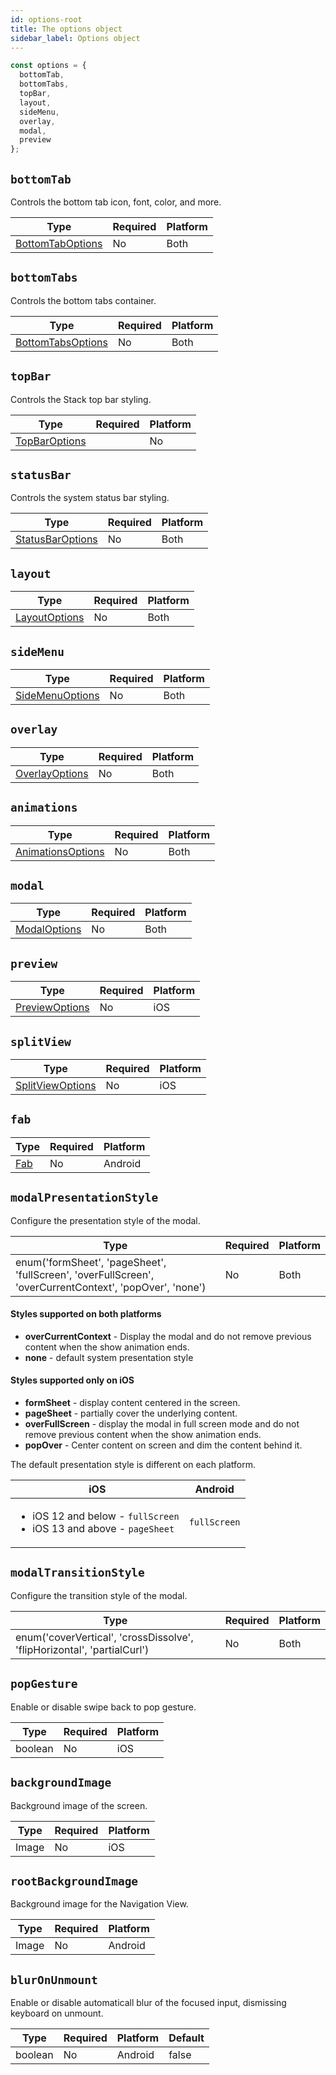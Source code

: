 ```yaml
---
id: options-root
title: The options object
sidebar_label: Options object
---
```


```js
const options = {
  bottomTab,
  bottomTabs,
  topBar,
  layout,
  sideMenu,
  overlay,
  modal,
  preview
};
```

## `bottomTab`

Controls the bottom tab icon, font, color, and more.

| Type                                  | Required | Platform |
| ------------------------------------- | -------- | -------- |
| [BottomTabOptions](bottomTab-options) | No       | Both     |

## `bottomTabs`

Controls the bottom tabs container.

| Type                                    | Required | Platform |
| --------------------------------------- | -------- | -------- |
| [BottomTabsOptions](bottomTabs-options) | No       | Both     |

## `topBar`

Controls the Stack top bar styling.

| Type                           | Required | Platform |
| ------------------------------ | -------- | -------- |
| [TopBarOptions](stack-options) |          | No       |

## `statusBar`

Controls the system status bar styling.

| Type                                  | Required | Platform |
| ------------------------------------- | -------- | -------- |
| [StatusBarOptions](statusBar-options) | No       | Both     |

## `layout`

| Type                            | Required | Platform |
| ------------------------------- | -------- | -------- |
| [LayoutOptions](layout-options) | No       | Both     |

## `sideMenu`

| Type                                | Required | Platform |
| ----------------------------------- | -------- | -------- |
| [SideMenuOptions](sideMenu-options) | No       | Both     |

## `overlay`

| Type                              | Required | Platform |
| --------------------------------- | -------- | -------- |
| [OverlayOptions](overlay-options) | No       | Both     |

## `animations`

| Type                                    | Required | Platform |
| --------------------------------------- | -------- | -------- |
| [AnimationsOptions](animations-options) | No       | Both     |

## `modal`

| Type                          | Required | Platform |
| ----------------------------- | -------- | -------- |
| [ModalOptions](modal-options) | No       | Both     |

## `preview`

| Type                              | Required | Platform |
| --------------------------------- | -------- | -------- |
| [PreviewOptions](preview-options) | No       | iOS      |

## `splitView`

| Type                                  | Required | Platform |
| ------------------------------------- | -------- | -------- |
| [SplitViewOptions](splitView-options) | No       | iOS      |

## `fab`

| Type               | Required | Platform |
| ------------------ | -------- | -------- |
| [Fab](fab-options) | No       | Android  |

## `modalPresentationStyle`

Configure the presentation style of the modal.

| Type                                                                                                    | Required | Platform |
| ------------------------------------------------------------------------------------------------------- | -------- | -------- |
| enum('formSheet', 'pageSheet', 'fullScreen', 'overFullScreen', 'overCurrentContext', 'popOver', 'none') | No       | Both     |

#### Styles supported on both platforms

- **overCurrentContext** - Display the modal and do not remove previous content when the show animation ends.
- **none** - default system presentation style

#### Styles supported only on iOS

- **formSheet** - display content centered in the screen.
- **pageSheet** - partially cover the underlying content.
- **overFullScreen** - display the modal in full screen mode and do not remove previous content when the show animation ends.
- **popOver** - Center content on screen and dim the content behind it.

The default presentation style is different on each platform.

| iOS                                                                                      | Android      |
| ---------------------------------------------------------------------------------------- | ------------ |
| <ul><li>iOS 12 and below - `fullScreen`</li><li>iOS 13 and above - `pageSheet`</li></ul> | `fullScreen` |

## `modalTransitionStyle`

Configure the transition style of the modal.

| Type                                                                    | Required | Platform |
| ----------------------------------------------------------------------- | -------- | -------- |
| enum('coverVertical', 'crossDissolve', 'flipHorizontal', 'partialCurl') | No       | Both     |

## `popGesture`

Enable or disable swipe back to pop gesture.

| Type    | Required | Platform |
| ------- | -------- | -------- |
| boolean | No       | iOS      |

## `backgroundImage`

Background image of the screen.

| Type  | Required | Platform |
| ----- | -------- | -------- |
| Image | No       | iOS      |

## `rootBackgroundImage`

Background image for the Navigation View.

| Type  | Required | Platform |
| ----- | -------- | -------- |
| Image | No       | Android  |

## `blurOnUnmount`

Enable or disable automaticall blur of the focused input, dismissing keyboard on unmount.

| Type    | Required | Platform | Default |
| ------- | -------- | -------- | ------- |
| boolean | No       | Android  | false   |
